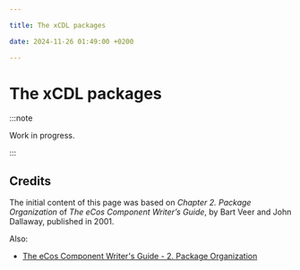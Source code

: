 ```yaml
---

title: The xCDL packages

date: 2024-11-26 01:49:00 +0200

---
```


# The xCDL packages

:::note

Work in progress.

:::


## Credits

The initial content of this page was based on *Chapter 2. Package Organization* of *The eCos Component Writer’s Guide*, by Bart Veer and John Dallaway, published in 2001.

Also:

- [The eCos Component Writer's Guide - 2. Package Organization](https://ecos.sourceware.org/docs-latest/cdl-guide/package.html)


